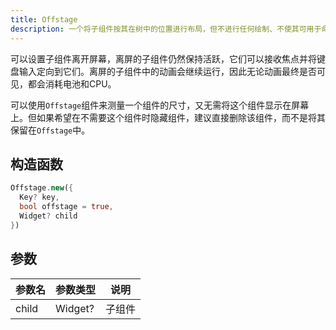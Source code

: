 ```yaml
---
title: Offstage
description: 一个将子组件按其在树中的位置进行布局，但不进行任何绘制、不使其可用于命中测试、也不在父组件中占据任何空间的组件
---
```


可以设置子组件离开屏幕，离屏的子组件仍然保持活跃，它们可以接收焦点并将键盘输入定向到它们。离屏的子组件中的动画会继续运行，因此无论动画最终是否可见，都会消耗电池和CPU。

可以使用`Offstage`组件来测量一个组件的尺寸，又无需将这个组件显示在屏幕上。但如果希望在不需要这个组件时隐藏组件，建议直接删除该组件，而不是将其保留在`Offstage`中。

## 构造函数
```dart
Offstage.new({
  Key? key, 
  bool offstage = true, 
  Widget? child
})
```

## 参数
|  参数名  |  参数类型   |  说明   |
|---------|-----------|---------|
| child   |  Widget?  |  子组件  |
